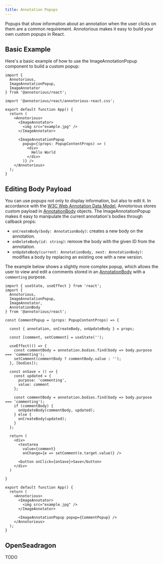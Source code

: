 ```yaml
---
title: Annotation Popups
---
```


Popups that show information about an annotation when the user clicks on them 
are a common requirement. Annotorious makes it easy to build
your own custom popups in React.

<ImagePopupExample client:only="react" />

## Basic Example

Here's a basic example of how to use the ImageAnnotationPopup component
to build a custom popup:

```tsx
import { 
  Annotorious, 
  ImageAnnotationPopup,
  ImageAnnotator
} from '@annotorious/react';

import '@annotorious/react/annotorious-react.css';

export default function App() {
  return (
    <Annotorious>
      <ImageAnnotator>
        <img src="example.jpg" />
      </ImageAnnotator>

      <ImageAnnotationPopup
        popup={(props: PopupContentProps) => (
          <div>
            Hello World
          </div>
        )} />
    </Annotorious>
  );
}
```

## Editing Body Payload

You can use popups not only to display information, but also to edit it. 
In accordance with the [W3C Web Annotation Data Model](https://www.w3.org/TR/annotation-model/), 
Annotorious stores custom payload in [AnnotationBody](/api-reference/image-annotation/#annotationbody)
objects. The ImageAnnotationPopup makes it easy to manipulate the current 
annotation's bodies through callback props:

- `onCreateBody(body: AnnotationBody)`: creates a new body on the annotation.
- `onDeleteBody(id: string)`: remove the body with the given ID from the annotation. 
- `onUpdateBody(current: AnnotationBody, next: AnnotationBody)`: modifies a body
  by replacing an existing one with a new version.

The example below shows a slightly more complex popup, which allows the 
user to view and edit a comments stored in an [AnnotationBody](/api-reference/image-annotation/#annotationbody)
with a `commenting` purpose.

```tsx
import { useState, useEffect } from 'react';
import { 
  Annotorious, 
  ImageAnnotationPopup,
  ImageAnnotator,
  AnnotationBody
} from '@annotorious/react';

const CommentPopup = (props: PopupContentProps) => {

  const { annotation, onCreateBody, onUpdateBody } = props;

  const [comment, setComment] = useState('');

  useEffect(() => {
    const commentBody = annotation.bodies.find(body => body.purpose === 'commenting');
    setComment(commentBody ? commentBody.value : '');
  }, [bodies]);

  const onSave = () => {
    const updated = {
      purpose: 'commenting',
      value: comment
    };

    const commentBody = annotation.bodies.find(body => body.purpose === 'commenting');
    if (commentBody) {
      onUpdateBody(commentBody, updated);
    } else {
      onCreateBody(updated);
    }
  };

  return (
    <div>
      <textarea 
        value={comment} 
        onChange={e => setComment(e.target.value)} />

      <button onClick={onSave}>Save</button>
    </div>
  )

}

export default function App() {
  return (
    <Annotorious>
      <ImageAnnotator>
        <img src="example.jpg" />
      </ImageAnnotator>

      <ImageAnnotationPopup popup={CommentPopup} />
    </Annotorious>
  );
}
```

## OpenSeadragon

TODO